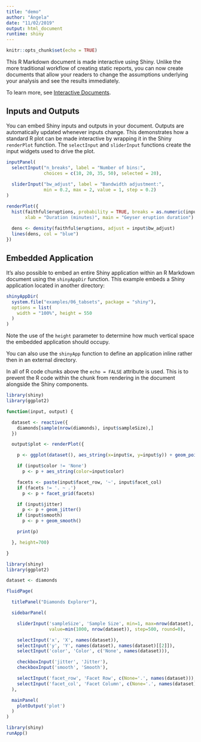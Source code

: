 ```yaml
---
title: "demo"
author: "Ángela"
date: "11/02/2019"
output: html_document
runtime: shiny
---
```


```r
knitr::opts_chunk$set(echo = TRUE)
```

This R Markdown document is made interactive using Shiny. Unlike the more traditional workflow of creating static reports, you can now create documents that allow your readers to change the assumptions underlying your analysis and see the results immediately. 

To learn more, see [Interactive Documents](http://rmarkdown.rstudio.com/authoring_shiny.html).

## Inputs and Outputs

You can embed Shiny inputs and outputs in your document. Outputs are automatically updated whenever inputs change.  This demonstrates how a standard R plot can be made interactive by wrapping it in the Shiny `renderPlot` function. The `selectInput` and `sliderInput` functions create the input widgets used to drive the plot.

```r
inputPanel(
  selectInput("n_breaks", label = "Number of bins:",
              choices = c(10, 20, 35, 50), selected = 20),
  
  sliderInput("bw_adjust", label = "Bandwidth adjustment:",
              min = 0.2, max = 2, value = 1, step = 0.2)
)

renderPlot({
  hist(faithful$eruptions, probability = TRUE, breaks = as.numeric(input$n_breaks),
       xlab = "Duration (minutes)", main = "Geyser eruption duration")
  
  dens <- density(faithful$eruptions, adjust = input$bw_adjust)
  lines(dens, col = "blue")
})
```

## Embedded Application

It's also possible to embed an entire Shiny application within an R Markdown document using the `shinyAppDir` function. This example embeds a Shiny application located in another directory:

```r
shinyAppDir(
  system.file("examples/06_tabsets", package = "shiny"),
  options = list(
    width = "100%", height = 550
  )
)
```

Note the use of the `height` parameter to determine how much vertical space the embedded application should occupy.

You can also use the `shinyApp` function to define an application inline rather then in an external directory.

In all of R code chunks above the `echo = FALSE` attribute is used. This is to prevent the R code within the chunk from rendering in the document alongside the Shiny components.

```r
library(shiny)
library(ggplot2)

function(input, output) {

  dataset <- reactive({
    diamonds[sample(nrow(diamonds), input$sampleSize),]
  })

  output$plot <- renderPlot({

    p <- ggplot(dataset(), aes_string(x=input$x, y=input$y)) + geom_point()

    if (input$color != 'None')
      p <- p + aes_string(color=input$color)

    facets <- paste(input$facet_row, '~', input$facet_col)
    if (facets != '. ~ .')
      p <- p + facet_grid(facets)

    if (input$jitter)
      p <- p + geom_jitter()
    if (input$smooth)
      p <- p + geom_smooth()

    print(p)

  }, height=700)

}
```

```r
library(shiny)
library(ggplot2)

dataset <- diamonds

fluidPage(

  titlePanel("Diamonds Explorer"),

  sidebarPanel(

    sliderInput('sampleSize', 'Sample Size', min=1, max=nrow(dataset),
                value=min(1000, nrow(dataset)), step=500, round=0),

    selectInput('x', 'X', names(dataset)),
    selectInput('y', 'Y', names(dataset), names(dataset)[[2]]),
    selectInput('color', 'Color', c('None', names(dataset))),

    checkboxInput('jitter', 'Jitter'),
    checkboxInput('smooth', 'Smooth'),

    selectInput('facet_row', 'Facet Row', c(None='.', names(dataset))),
    selectInput('facet_col', 'Facet Column', c(None='.', names(dataset)))
  ),

  mainPanel(
    plotOutput('plot')
  )
)
```


```r
library(shiny)
runApp()
```

